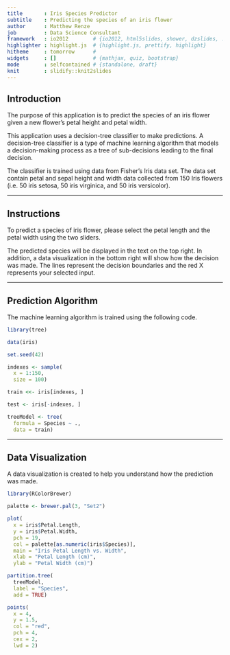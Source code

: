 ```yaml
---
title       : Iris Species Predictor
subtitle    : Predicting the species of an iris flower
author      : Matthew Renze
job         : Data Science Consultant
framework   : io2012        # {io2012, html5slides, shower, dzslides, ...}
highlighter : highlight.js  # {highlight.js, prettify, highlight}
hitheme     : tomorrow      # 
widgets     : []            # {mathjax, quiz, bootstrap}
mode        : selfcontained # {standalone, draft}
knit        : slidify::knit2slides
---
```


## Introduction

The purpose of this application is to predict the species of an iris flower given a new flower's petal height and petal width. 

This application uses a decision-tree classifier to make predictions. A decision-tree classifier is a type of machine learning algorithm that models a decision-making process as a tree of sub-decisions leading to the final decision. 

The classifier is trained using data from Fisher's Iris data set. The data set contain petal and sepal height and width data collected from 150 Iris flowers (i.e. 50 iris setosa, 50 iris virginica, and 50 iris versicolor).

---

## Instructions

To predict a species of iris flower, please select the petal length and the petal width using the two sliders.

The predicted species will be displayed in the text on the top right. In addition, a data visualization in the bottom right will show how the decision was made. The lines represent the decision boundaries and the red X represents your selected input.

---

## Prediction Algorithm

The machine learning algorithm is trained using the following code.

```r
library(tree)
```

```r
data(iris)

set.seed(42)

indexes <- sample(
  x = 1:150, 
  size = 100)

train <<- iris[indexes, ]

test <- iris[-indexes, ]

treeModel <- tree(
  formula = Species ~ .,
  data = train)
```

---

## Data Visualization

A data visualization is created to help you understand how the prediction was made.

```r
library(RColorBrewer)

palette <- brewer.pal(3, "Set2")

plot(
  x = iris$Petal.Length, 
  y = iris$Petal.Width,
  pch = 19,
  col = palette[as.numeric(iris$Species)],
  main = "Iris Petal Length vs. Width",
  xlab = "Petal Length (cm)",
  ylab = "Petal Width (cm)")

partition.tree(
  treeModel,
  label = "Species",
  add = TRUE)

points(
  x = 4,
  y = 1.5,
  col = "red",
  pch = 4,
  cex = 2,
  lwd = 2)

```




